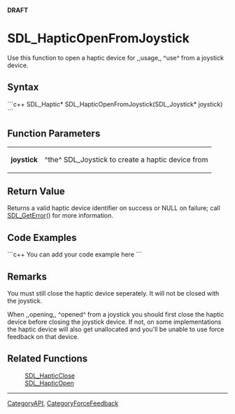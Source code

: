 <!-- pragma section-numbers off -->
<!-- pragma disable-camelcase -->
'''DRAFT'''

= SDL_HapticOpenFromJoystick =
Use this function to open a haptic device for ,,usage,, ^use^ from a joystick device.


== Syntax ==
```c++
SDL_Haptic* SDL_HapticOpenFromJoystick(SDL_Joystick* joystick)
```

== Function Parameters ==
{|
|'''joystick'''
|^the^ SDL_Joystick to create a haptic device from
|}

== Return Value ==
Returns a valid haptic device identifier on success or NULL on failure; call [[SDL_GetError]]() for more information.

== Code Examples ==
```c++
You can add your code example here
```

== Remarks ==
You must still close the haptic device seperately. It will not be closed with the joystick.

When ,,opening,, ^opened^ from a joystick you should first close the haptic device before closing the joystick device. If not, on some implementations the haptic device will also get unallocated and you'll be unable to use force feedback on that device.

== Related Functions ==
:[[SDL_HapticClose]]
:[[SDL_HapticOpen]]

----
[[CategoryAPI]], [[CategoryForceFeedback]]
